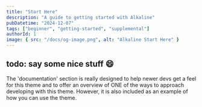 ```yaml
---
title: "Start Here"
description: "A guide to getting started with Alkaline"
pubDatetime: "2024-12-07"
tags: ["beginner", "getting-started", "supplemental"]
authorId: 1
image: { src: "/docs/og-image.png", alt: "Alkaline Start Here" }
---
```


## todo: say some nice stuff 😄

The 'documentation' section is really designed to help newer devs get a feel for this theme and to offer an overview of ONE of the ways to approach developing with this theme. However, it is also included as an example of how you can use the theme.
